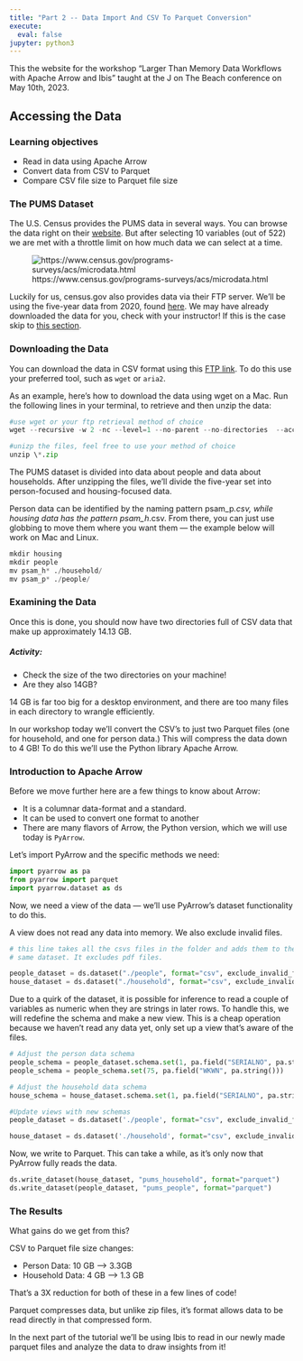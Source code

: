 ```yaml
---
title: "Part 2 -- Data Import And CSV To Parquet Conversion"
execute:
  eval: false
jupyter: python3
---
```


This the website for the workshop "Larger Than Memory Data Workflows
with Apache Arrow and Ibis" taught at the J on The Beach conference on
May 10th, 2023.

## Accessing the Data 

### Learning objectives

* Read in data using Apache Arrow 
* Convert data from CSV to Parquet 
* Compare CSV file size to Parquet file size 

### The PUMS Dataset

The U.S. Census provides the PUMS data in several ways. You can browse the data right on their [website](https://www.census.gov/programs-surveys/acs/microdata.html). But after selecting 10 variables (out of 522) we are met with a throttle limit on how much data we can select at a time.

![https://www.census.gov/programs-surveys/acs/microdata.html](pums_website.png)

Luckily for us, census.gov also provides data via their FTP server. We'll be using the five-year data from 2020, found [here](https://www2.census.gov/programs-surveys/acs/data/pums/2020/). We may have already downloaded the data for you, check with your instructor! If this is the case skip to [this section](### Examining the data).

### Downloading the Data

You can download the data in CSV format using this [FTP link](https://www.notion.so/Scaling-Down-The-Python-Libraries-You-Need-to-Compress-and-Analyze-the-PUMS-Dataset-4bbb069c4a7843a79455a628775a1b65). To do this use your preferred tool, such as `wget` or `aria2`.

As an example, here's how to download the data using wget on a Mac. Run the following lines in your terminal, to retrieve and then unzip the data:
```python

#use wget or your ftp retrieval method of choice 
wget --recursive -w 2 -nc --level=1 --no-parent --no-directories  --accept 'csv*' --reject '*pus*' --reject '*hus*' --directory-prefix=. ftp://ftp.census.gov/programs-surveys/acs/data/pums/2020/5-Year/

#unizp the files, feel free to use your method of choice 
unzip \*.zip
```

The PUMS dataset is divided into data about people and data about households. After unzipping the files, we’ll divide the five-year set into person-focused and housing-focused data. 

Person data can be identified by the naming pattern psam_p*.csv, while housing data has the pattern psam_h*.csv. From there, you can just use globbing to move them where you want them — the example below will work on Mac and Linux.
```python

mkdir housing
mkdir people
mv psam_h* ./household/
mv psam_p* ./people/
```

### Examining the Data 

Once this is done, you should now have two directories full of CSV data that make up approximately 14.13 GB. 

##### Activity: 
 - Check the size of the two directories on your machine! 
 - Are they also 14GB? 

14 GB is far too big for a desktop environment, and there are too many files in each directory to wrangle efficiently.  

In our workshop today we'll convert the CSV’s to just two Parquet files (one for household, and one for person data.) This will compress the data down to 4 GB! To do this we'll use the Python library Apache Arrow. 

### Introduction to Apache Arrow 

Before we move further here are a few things to know about Arrow: 

- It is a columnar data-format and a standard.
- It can be used to convert one format to another
- There are many flavors of Arrow, the Python version, which we will use today is `PyArrow`.

Let's import PyArrow and the specific methods we need:
```python
import pyarrow as pa
from pyarrow import parquet
import pyarrow.dataset as ds
```

Now, we need a view of the data — we’ll use PyArrow’s dataset functionality to do this. 

A view does not read any data into memory. We also exclude invalid files. 
```python
# this line takes all the csvs files in the folder and adds them to the
# same dataset. It excludes pdf files.

people_dataset = ds.dataset("./people", format="csv", exclude_invalid_files=True)
house_dataset = ds.dataset("./household", format="csv", exclude_invalid_files=True)
```

Due to a quirk of the dataset, it is possible for inference to read a couple of variables as numeric when they are strings in later rows. To handle this, we will redefine the schema and make a new view. This is a cheap operation because we haven’t read any data yet, only set up a view that’s aware of the files. 

```python
# Adjust the person data schema   
people_schema = people_dataset.schema.set(1, pa.field("SERIALNO", pa.string()))
people_schema = people_schema.set(75, pa.field("WKWN", pa.string()))

# Adjust the household data schema 
house_schema = house_dataset.schema.set(1, pa.field("SERIALNO", pa.string()))

#Update views with new schemas 
people_dataset = ds.dataset('./people', format="csv", exclude_invalid_files=True, schema=people_schema)

house_dataset = ds.dataset('./household', format="csv", exclude_invalid_files=True, schema=house_schema)
```

Now, we write to Parquet. This can take a while, as it’s only now that PyArrow fully reads the data.

```python

ds.write_dataset(house_dataset, "pums_household", format="parquet")
ds.write_dataset(people_dataset, "pums_people", format="parquet")

```

### The Results 

What gains do we get from this? 

CSV to Parquet file size changes: 

- Person Data: 
    10 GB -->  3.3GB
- Household Data: 
    4 GB --> 1.3 GB

That's a 3X reduction for both of these in a few lines of code! 

Parquet compresses data, but unlike zip files, it's format allows data to be read directly in that compressed form. 

In the next part of the tutorial we'll be using Ibis to read in our newly made parquet files and analyze the data to draw insights from it! 